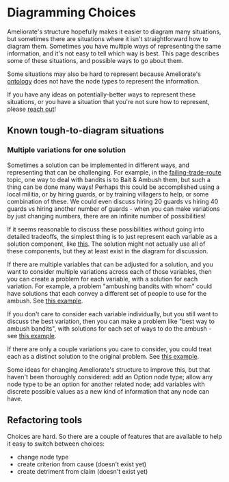 
# Diagramming Choices

Ameliorate's structure hopefully makes it easier to diagram many situations, but sometimes there are situations where it isn't straightforward how to diagram them. Sometimes you have multiple ways of representing the same information, and it's not easy to tell which way is best. This page describes some of these situations, and possible ways to go about them.

Some situations may also be hard to represent because Ameliorate's [ontology](https://ameliorate.app/keyserj/ameliorate-ontology) does not have the node types to represent the information.

If you have any ideas on potentially-better ways to represent these situations, or you have a situation that you're not sure how to represent, please [reach out](https://github.com/amelioro/ameliorate/blob/main/CONTRIBUTING.md#reaching-out)!

## Known tough-to-diagram situations

### Multiple variations for one solution

Sometimes a solution can be implemented in different ways, and representing that can be challenging. For example, in the [failing-trade-route](https://ameliorate.app/keyserj/failing-trade-route?view=Bandits) topic, one way to deal with bandits is to Bait & Ambush them, but such a thing can be done many ways! Perhaps this could be accomplished using a local militia, or by hiring guards, or by training villagers to help, or some combination of these. We could even discuss hiring 20 guards vs hiring 40 guards vs hiring another number of guards - when you can make variations by just changing numbers, there are an infinite number of possibilities!

If it seems reasonable to discuss these possibilities without going into detailed tradeoffs, the simplest thing is to just represent each variable as a solution component, like [this](https://ameliorate.app/keyserj/failing-trade-route?view=Decoy+and+Ambush). The solution might not actually use all of these components, but they at least exist in the diagram for discussion.

If there are multiple variables that can be adjusted for a solution, and you want to consider multiple variations across each of those variables, then you can create a problem for each variable, with a solution for each variation. For example, a problem "ambushing bandits with whom" could have solutions that each convey a different set of people to use for the ambush. See [this example](https://ameliorate.app/keyserj/failing-trade-route-after?view=Variants+-+problem+per+variable).

If you don't care to consider each variable individually, but you still want to discuss the best variation, then you can make a problem like "best way to ambush bandits", with solutions for each set of ways to do the ambush - see [this example](https://ameliorate.app/keyserj/failing-trade-route-after?view=Variants+-+problem+to+choose+variant).

If there are only a couple variations you care to consider, you could treat each as a distinct solution to the original problem. See [this example](https://ameliorate.app/keyserj/failing-trade-route-after?view=Variants+-+solution+for+each+variant).

<Callout type="info">
  Some ideas for changing Ameliorate's structure to improve this, but that haven't been thoroughly
  considered: add an Option node type; allow any node type to be an option for another related node;
  add variables with discrete possible values as a new kind of information that any node can have.
</Callout>

## Refactoring tools

Choices are hard. So there are a couple of features that are available to help it easy to switch between choices:

- change node type
- create criterion from cause (doesn't exist yet)
- create detriment from claim (doesn't exist yet)
